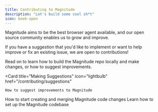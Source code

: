 ```yaml
---
title: Contributing to Magnitude
description: "Let's build some cool sh*t"
icon: book-open
---
```


Magnitude aims to be the best browser agent available, and our open source community enables us to grow and improve.

If you have a suggestion that you'd like to implement or want to help improve or fix an existing issue, we are open to contributions!

Read on to learn how to build the Magnitude repo locally and make changes, or how to suggest improvements.

<CardGroup cols={1}>
  
  <Card
    title="Making Suggestions"
    icon="lightbulb"
    href="/contributing/suggestions"
  >
    How to suggest improvements to Magnitude
  </Card>
  <Card
    title="Creating PRs"
    icon="hammer"
    href="/contributing/creating-prs"
  >
    How to start creating and merging Magnitude code changes
  </Card>
  <Card
    title="Development Setup"
    icon="wrench"
    href="/contributing/setup"
  >
    Learn how to set up the Magnitude codebase
  </Card>
</CardGroup>

